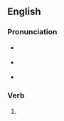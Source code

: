 ==English==

===Pronunciation===
* {{a|RP}} {{IPA|en|/kənˈvɒlvd/}}
* {{a|GA}} {{IPA|en|/kənˈvɑlvd/}}
* {{hyphenation|en|con|volved}}

===Verb===
{{head|en|verb form}}

# {{en-past of|convolve}}